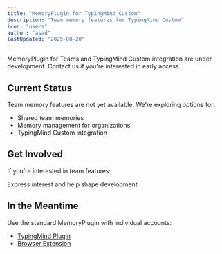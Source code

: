 ```yaml
---
title: "MemoryPlugin for TypingMind Custom"
description: "Team memory features for TypingMind Custom"
icon: "users"
author: "asad"
lastUpdated: "2025-08-20"
---
```



<ArticleInfo author="asad" lastUpdated="2025-08-20" />

<Note>
MemoryPlugin for Teams and TypingMind Custom integration are under development. Contact us if you're interested in early access.
</Note>

## Current Status

Team memory features are not yet available. We're exploring options for:
- Shared team memories
- Memory management for organizations
- TypingMind Custom integration

## Get Involved

If you're interested in team features:

<Card title="Contact Us" icon="envelope" href="mailto:support@memoryplugin.com">
  Express interest and help shape development
</Card>

## In the Meantime

Use the standard MemoryPlugin with individual accounts:
- [TypingMind Plugin](/integrations/typingmind-plugin)
- [Browser Extension](/integrations/browser-extension)